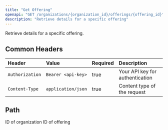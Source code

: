 ```yaml
---
title: "Get Offering"
openapi: "GET /organizations/{organization_id}/offerings/{offering_id}"
description: "Retrieve details for a specific offering"
---
```


Retrieve details for a specific offering.

## Common Headers

| Header          | Value              | Required | Description                     |
| :-------------- | :----------------- | :------- | :------------------------------ |
| `Authorization` | `Bearer <api-key>` | true     | Your API key for authentication |
| `Content-Type`  | `application/json` | true     | Content type of the request     |

## Path

<ParamField path="organization_id" type="string" required>
  ID of organization
</ParamField>

<ParamField path="offering_id" type="string" required>
  ID of offering
</ParamField>
